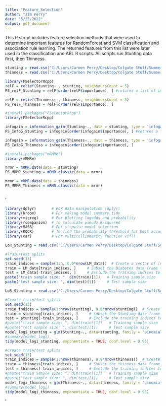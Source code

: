 ```yaml
---
title: "Feature_Selection"
author: "Jim Perry"
date: "5/25/2022"
output: pdf_document
---
```

This R script includes feature selection methods that were used to determine 
important features for RandomForest and SVM classification and association rule
learning. The returned features from this list were later used in the 
classification and ARL R scripts.
All scripts run Stunting data first, then Thinness.

```r
stunting = read.csv("C:/Users/Carmen Perry/Desktop/Colgate Stuff/Summer Research 2022/MalnutritionProject-20220523T125732Z-001/MalnutritionProject/Code/SR2022Malnutrition/Data/forFS_Stunting.csv")
thinness = read.csv("C:/Users/Carmen Perry/Desktop/Colgate Stuff/Summer Research 2022/MalnutritionProject-20220523T125732Z-001/MalnutritionProject/Code/SR2022Malnutrition/Data/forFS_Thinness.csv")
```

```r
library(FSelectorRcpp)
relF = relief(Stunting~., stunting, neighboursCount = 5)
FS_relF_Stunting = relF[order(relF$importance), ] #returns a list of important features and their ranking

relF = relief(Thinness~., thinness, neighboursCount = 5)
FS_relF_Thinness = relF[order(relF$importance), ]
```

```r
#install.packages("FSelectorRcpp")
library(FSelectorRcpp)

infogain = information_gain(Stunting~., data = stunting, type = 'infogain')
FS_InfoG_Stunting = infogain[order(infogain$importance), ] #returns a list of important features and their ranking

infogain = information_gain(Thinness~., data = thinness, type = 'infogain')
FS_InfoG_Thinness = infogain[order(infogain$importance), ]
```

```r
#install.packages("mRMRe")
library(mRMRe)

mrmr = mRMR.data(data = stunting)
FS_MRMR_Stunting = mRMR.classic(data = mrmr)

mrmr = mRMR.data(data = thinness)
FS_MRMR_Thinness = mRMR.classic(data = mrmr)
```

```r

```
'
```r
library(dplyr)       # For data manipulation (dplyr) 
library(broom)       # For making model summary tidy
library(visreg)      # For plotting logodds and probability 
library(rcompanion)  # To calculate pseudo R-squared
library(MASS)        # For stepwise model selection
library(ROCR)        # To find the probability threshold for best accuracy
library(car)         # For multicollinearity function vif()

LoR_Stunting = read.csv('C:/Users/Carmen Perry/Desktop/Colgate Stuff/Summer Research 2022/MalnutritionProject-20220523T125732Z-001/MalnutritionProject/Code/SR2022Malnutrition/Data/stunting.csv')

#Train/test splits
set.seed(13)  
train_indices = sample(1:n, 0.9*nrow(LM_data))  # Create a vector of indices which is an 90% random sample
train = LM_data[train_indices, ]     # Subset the Diabetes data frame to training indices only
test = LM_data[-train_indices, ]     # Exclude the training indices to create the test data set
paste("train sample size: ", dim(train)[1])   # Training sample size
paste("test sample size: ", dim(test)[1])     # Test sample size
```

```r
LoR_Stunting = read.csv('C:/Users/Carmen Perry/Desktop/Colgate Stuff/Summer Research 2022/MalnutritionProject-20220523T125732Z-001/MalnutritionProject/Code/SR2022Malnutrition/Data/stunting.csv')

#Create train/test splits
set.seed(13)  
train_indices = sample(1:nrow(stunting), 0.9*nrow(stunting))  # Create a vector of indices which is an 90% random sample
train = stunting[train_indices, ]     # Subset the Stunting data frame to training indices only
test = stunting[-train_indices, ]     # Exclude the training indices to create the test data set
#paste("train sample size: ", dim(train)[1])   # Training sample size
#paste("test sample size: ", dim(test)[1])     # Test sample size
model_logi_stunting = glm(Stunting~., data=stunting, family = "binomial")         # Fitting a binary logistic regression
#summary(model_logi)
tidy(model_logi_stunting, exponentiate = TRUE, conf.level = 0.95)

#Create train/test splits
set.seed(13)  
train_indices = sample(1:nrow(thinness), 0.9*nrow(thinness))  # Create a vector of indices which is an 90% random sample
train = thinness[train_indices, ]     # Subset the thinness data frame to training indices only
test = thinness[-train_indices, ]     # Exclude the training indices to create the test data set
#paste("train sample size: ", dim(train)[1])   # Training sample size
#paste("test sample size: ", dim(test)[1])     # Test sample size
model_logi_thinness = glm(Thinness~., data=thinness, family = "binomial")         # Fitting a binary logistic regression
#summary(model_logi)
tidy(model_logi_thinness, exponentiate = TRUE, conf.level = 0.95)
```
'

```r

```